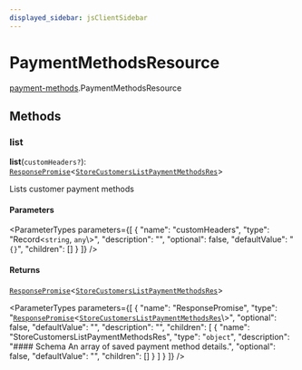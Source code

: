 ```yaml
---
displayed_sidebar: jsClientSidebar
---
```



# PaymentMethodsResource

[payment-methods](../../modules/payment_methods.mdx).PaymentMethodsResource

## Methods

### list

**list**(`customHeaders?`): [`ResponsePromise`](../../swaps/modules/swaps.internal.mdx#responsepromise)<[`StoreCustomersListPaymentMethodsRes`](../../internal/modules/admin_discounts.internal.internal.mdx#storecustomerslistpaymentmethodsres)\>

Lists customer payment methods

#### Parameters

<ParameterTypes parameters={[
  {
    "name": "customHeaders",
    "type": "Record<`string`, `any`\\>",
    "description": "",
    "optional": false,
    "defaultValue": "`{}`",
    "children": []
  }
]} />

#### Returns

[`ResponsePromise`](../../swaps/modules/swaps.internal.mdx#responsepromise)<[`StoreCustomersListPaymentMethodsRes`](../../internal/modules/admin_discounts.internal.internal.mdx#storecustomerslistpaymentmethodsres)\>

<ParameterTypes parameters={[
  {
    "name": "ResponsePromise",
    "type": "[`ResponsePromise`](../../swaps/modules/swaps.internal.mdx#responsepromise)<[`StoreCustomersListPaymentMethodsRes`](../../internal/modules/admin_discounts.internal.internal.mdx#storecustomerslistpaymentmethodsres)\\>",
    "optional": false,
    "defaultValue": "",
    "description": "",
    "children": [
      {
        "name": "StoreCustomersListPaymentMethodsRes",
        "type": "`object`",
        "description": "#### Schema An array of saved payment method details.",
        "optional": false,
        "defaultValue": "",
        "children": []
      }
    ]
  }
]} />
